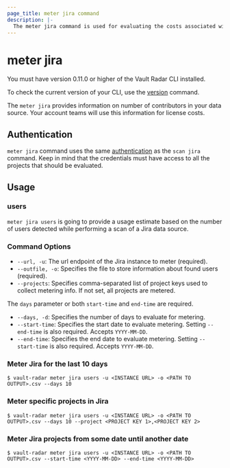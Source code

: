 ```yaml
---
page_title: meter jira command
description: |-
  The meter jira command is used for evaluating the costs associated with scanning an Atlassian Jira Cloud instance or a self-managed Jira Server.
---
```


# meter jira
<Note>

You must have version 0.11.0 or higher of the Vault Radar CLI installed.

To check the current version of your CLI, use the [version](/hcp/docs/vault-radar/cli/version) command.

</Note>

The `meter jira` provides information on number of contributors in your data source. Your account teams will use this information for license costs.

## Authentication

`meter jira` command uses the same [authentication](/hcp/docs/vault-radar/cli/scan/jira#authentication) as the `scan jira` command.
Keep in mind that the credentials must have access to all the projects that should be evaluated.

## Usage

### users

`meter jira users` is going to provide a usage estimate based on the number of users detected while performing a scan of a Jira data source.

### Command Options

- `--url, -u`: The url endpoint of the Jira instance to meter (required).
- `--outfile, -o`: Specifies the file to store information about found users (required).
- `--projects`: Specifies comma-separated list of project keys used to collect metering info. If not set, all projects are metered.

The `days` parameter or both `start-time` and `end-time` are required.

- `--days, -d`: Specifies the number of days to evaluate for metering.
- `--start-time`: Specifies the start date to evaluate metering. Setting `--end-time` is also required. Accepts `YYYY-MM-DD`.
- `--end-time`: Specifies the end date to evaluate metering. Setting `--start-time` is also required. Accepts `YYYY-MM-DD`.

### Meter Jira for the last 10 days

```shell-session
$ vault-radar meter jira users -u <INSTANCE URL> -o <PATH TO OUTPUT>.csv --days 10
```

### Meter specific projects in Jira

```shell-session
$ vault-radar meter jira users -u <INSTANCE URL> -o <PATH TO OUTPUT>.csv --days 10 --project <PROJECT KEY 1>,<PROJECT KEY 2>
```

### Meter Jira projects from some date until another date

```shell-session
$ vault-radar meter jira users -u <INSTANCE URL> -o <PATH TO OUTPUT>.csv --start-time <YYYY-MM-DD> --end-time <YYYY-MM-DD>
```
